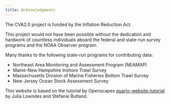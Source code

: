 ```yaml
---
title: Acknowledgments
---
```

The CVA2.0 project is funded by the Inflation Reduction Act. 

This project would not have been possible without the dedication and hardwork of countless individuals aboard the federal and state-run survey programs and the NOAA Observer program. 

Many thanks to the following state-run programs for contributing data:

* Northeast Area Monitoring and Assessment Program (NEAMAP)
* Maine-New Hampshire Inshore Trawl Survey
* Massachusetts Division of Marine Fisheries Bottom Trawl Survey
* New Jersey Ocean Stock Assessment Survey

This website is based on the tutorial by Openscapes [quarto-website-tutorial](https://github.com/Openscapes/quarto-website-tutorial) by Julia Lowndes and Stefanie Butland.
